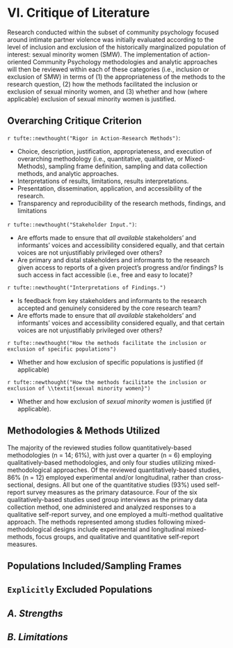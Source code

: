 # VI. Critique of Literature

Research conducted within the subset of community psychology focused around intimate partner violence was initially evaluated according to the level of inclusion and exclusion of the historically marginalized population of interest: sexual minority women (SMW). The implementation of action-oriented Community Psychology methodologies and analytic approaches will then be reviewed within each of these categories (i.e., inclusion or exclusion of SMW) in terms of (1) the appropriateness of the methods to the research question, (2) how the methods facilitated the inclusion or exclusion of sexual minority women, and (3) whether and how (where applicable) exclusion of sexual minority women is justified.

## Overarching Critique Criterion

`r tufte::newthought("Rigor in Action-Research Methods")`:

- Choice, description, justification, appropriateness, and execution of overarching methodology (i.e., quantitative, qualitative, or Mixed-Methods), sampling frame definition, sampling and data collection methods, and analytic approaches.
- Interpretations of results, limitations, results interpretations.
- Presentation, dissemination, application, and accessibility of the research.
- Transparency and reproducibility of the research methods, findings, and limitations

`r tufte::newthought("Stakeholder Input.")`:

- Are efforts made to ensure that _all available_ stakeholders' and informants' voices and accessibility considered equally, and that certain voices are not unjustifiably privileged over others?
- Are primary and distal stakeholders and informants to the research given access to reports of a given project's progress and/or findings? Is such access in fact accessible (i.e., free and easy to locate)?

`r tufte::newthought("Interpretations of Findings.")`

- Is feedback from key stakeholders and informants to the research accepted and genuinely considered by the core research team?
- Are efforts made to ensure that _all available_ stakeholders' and informants' voices and accessibility considered equally, and that certain voices are not unjustifiably privileged over others?

`r tufte::newthought("How the methods facilitate the inclusion or exclusion of specific populations")`

- Whether and how exclusion of specific populations is justified (if applicable)

`r tufte::newthought("How the methods facilitate the inclusion or exclusion of \\textit{sexual minority women}")`

- Whether and how exclusion of _sexual minority women_ is justified (if applicable).



## Methodologies & Methods Utilized

The majority of the reviewed studies follow quantitatively-based methodologies (n = 14; 61%), with just over a quarter (n = 6) employing qualitatively-based methodologies, and only four studies utilizing mixed-methodological approaches. Of the reviewed quantitatively-based studies, 86% (n = 12) employed experimental and/or longitudinal, rather than cross-sectional, designs. All but one of the quantitative studies (93%) used self-report survey measures as the primary datasource. Four of the six qualitatively-based studies used group interviews as the primary data collection method, one administered and analyzed responses to a qualitative self-report survey, and one employed a multi-method qualitative approach. The methods represented among studies following mixed-methodological designs include experimental and longitudinal mixed-methods, focus groups, and qualitative and quantitative self-report measures.

## Populations Included/Sampling Frames

## `Explicitly` Excluded Populations

## _A. Strengths_ \todot


## _B. Limitations_ \todot
